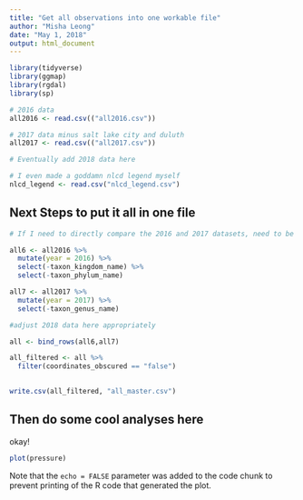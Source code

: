 ```yaml
---
title: "Get all observations into one workable file"
author: "Misha Leong"
date: "May 1, 2018"
output: html_document
---
```


```r
library(tidyverse)
library(ggmap)
library(rgdal)
library(sp)

# 2016 data
all2016 <- read.csv(("all2016.csv"))

# 2017 data minus salt lake city and duluth
all2017 <- read.csv(("all2017.csv"))

# Eventually add 2018 data here

# I even made a goddamn nlcd legend myself
nlcd_legend <- read.csv("nlcd_legend.csv")


```

## Next Steps to put it all in one file
```r
# If I need to directly compare the 2016 and 2017 datasets, need to be aware that I can't do a direct rbind. For some reason I downloaded kingdom and phylum data for 2016 but not 2017, and I downloaded gneus data for 2017 but not 2016, so I'll just eliminate all of those columns when I put it together.  Genus data is in scientific name column anyway

all6 <- all2016 %>%
  mutate(year = 2016) %>%
  select(-taxon_kingdom_name) %>%
  select(-taxon_phylum_name)

all7 <- all2017 %>%
  mutate(year = 2017) %>%
  select(-taxon_genus_name)

#adjust 2018 data here appropriately

all <- bind_rows(all6,all7)

```


```r
all_filtered <- all %>%
  filter(coordinates_obscured == "false")
  
```


```r
write.csv(all_filtered, "all_master.csv")
```

## Then do some cool analyses here

okay!

```r
plot(pressure)
```

Note that the `echo = FALSE` parameter was added to the code chunk to prevent printing of the R code that generated the plot.

